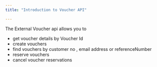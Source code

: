 ```yaml
---
title: "Introduction to Voucher API"

---
```


The External Voucher api allows you to 
- get voucher details by Voucher Id
- create vouchers
- find vouchers by customer no , email address or referenceNumber
- reserve vouchers
- cancel voucher reservations